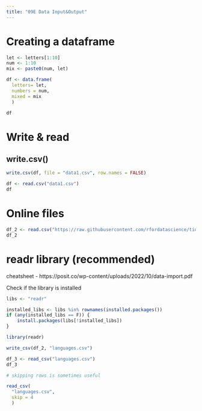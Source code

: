 ```yaml
---
title: "09E Data Input&Output"
---
```


# Creating a dataframe

```r
let <- letters[1:10]
num <- 1:10
mix <- paste0(num, let)

df <- data.frame(
  letters= let,
  numbers = num,
  mixed = mix
  )

df
```

# Write & read

## write.csv()

```r
write.csv(df, file = "data1.csv", row.names = FALSE)
```

```r
df <- read.csv("data1.csv")
df
```

# Online files

```r
df_2 <- read.csv("https://raw.githubusercontent.com/rfordatascience/tidytuesday/master/data/2023/2023-02-28/language_countries.csv")
df_2
```

# readr library (recommended)

cheatsheet - https://posit.co/wp-content/uploads/2022/10/data-import.pdf


Check if the library is installed
```r
libs <- "readr"

installed_libs <- libs %in% rownames(installed.packages())
if (any(installed_libs == F)) {
    install.packages(libs[!installed_libs])
}
```

```r
library(readr)
```


```r
write_csv(df_2, "languages.csv")
```


```r
df_3 <- read_csv("languages.csv")
df_3
```


```r
# skipping rows is sometimes useful

read_csv(
  "languages.csv",
  skip = 4
  )
```

